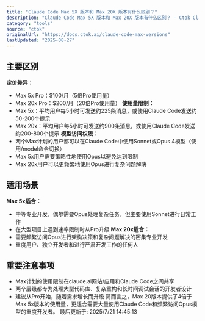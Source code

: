 ```yaml
---
title: "Claude Code Max 5X 版本和 Max 20X 版本有什么区别？"
description: "Claude Code Max 5X 版本和 Max 20X 版本有什么区别？ - Ctok Claude Code 工具和功能介绍"
category: "tools"
source: "ctok"
originalUrl: "https://docs.ctok.ai/claude-code-max-versions"
lastUpdated: "2025-08-27"
---
```

## 主要区别 [​](#主要区别)
**定价差异：**
*   Max 5x Pro：$100/月（5倍Pro使用量）
*   Max 20x Pro：$200/月（20倍Pro使用量）
**使用量限制：**
*   Max 5x：平均用户每5小时可发送约225条消息，或使用Claude Code发送约50-200个提示
*   Max 20x：平均用户每5小时可发送约900条消息，或使用Claude Code发送约200-800个提示
**模型访问权限：**
*   两个Max计划的用户都可以在Claude Code中使用Sonnet或Opus 4模型（使用/model命令切换）
*   Max 5x用户需要策略性地使用Opus以避免达到限制
*   Max 20x用户可以更频繁地使用Opus进行复杂问题解决
## 适用场景 [​](#适用场景)
**Max 5x适合：**
*   中等专业开发，偶尔需要Opus处理复杂任务，但主要使用Sonnet进行日常工作
*   在大型项目上遇到速率限制时从Pro升级
**Max 20x适合：**
*   需要频繁访问Opus进行架构决策和复杂问题解决的密集专业开发
*   重度用户、独立开发者和进行严肃开发工作的任何人
## 重要注意事项 [​](#重要注意事项)
*   Max计划的使用限制在claude.ai网站/应用和Claude Code之间共享
*   两个层级都专为处理大型代码库、复杂重构和长时间调试会话的开发者设计
*   建议从Pro开始，随着需求增长而升级
简而言之，Max 20版本提供了4倍于Max 5x版本的使用量，更适合需要大量使用Claude Code和频繁访问Opus模型的重度开发者。
最后更新于: 2025/7/21 14:45:13
